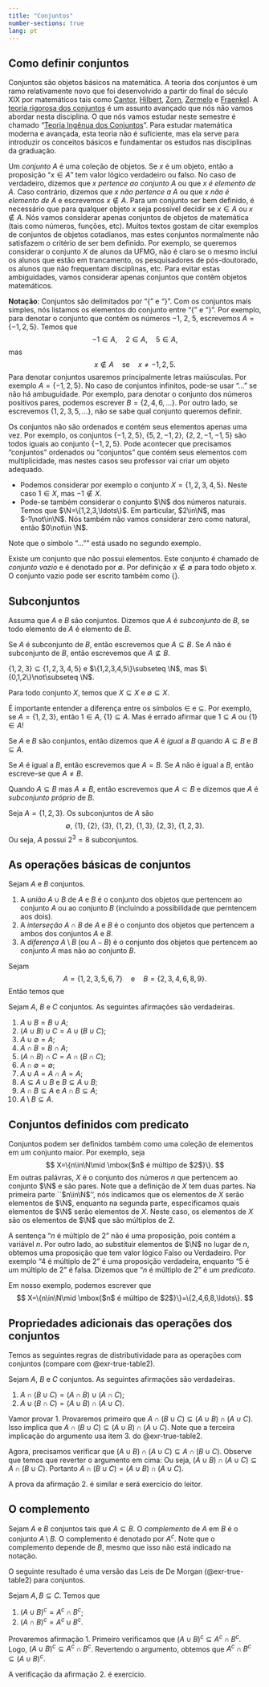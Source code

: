```yaml
---
title: "Conjuntos"
number-sections: true 
lang: pt
---
```


## Como definir conjuntos



Conjuntos são objetos básicos na matemática. A teoria dos conjuntos é um ramo relativamente novo que foi desenvolvido a partir do final do século XIX por matemáticos tais como [Cantor](https://pt.wikipedia.org/wiki/Georg_Cantor), [Hilbert](https://pt.wikipedia.org/wiki/David_Hilbert), [Zorn](https://pt.wikipedia.org/wiki/Max_August_Zorn), [Zermelo](https://pt.wikipedia.org/wiki/Ernst_Zermelo) e [Fraenkel](https://pt.wikipedia.org/wiki/Adolf_Abraham_Halevi_Fraenkel). A [teoria rigorosa dos conjuntos](https://pt.wikipedia.org/wiki/Axiomas_de_Zermelo-Fraenkel) é um assunto avançado que nós não vamos abordar nesta disciplina. O que nós vamos estudar neste semestre é chamado "[Teoria Ingênua dos Conjuntos](https://pt.wikipedia.org/wiki/Teoria_ing%C3%AAnua_dos_conjuntos)". Para estudar matemática moderna e avançada, esta teoria não é suficiente, mas ela serve para introduzir os conceitos básicos e fundamentar os estudos nas disciplinas da graduação.

Um *conjunto* $A$ é uma coleção de objetos. Se $x$ é um objeto, então a proposição "$x\in A$" tem valor lógico verdadeiro ou falso. No caso de verdadeiro, dizemos que *$x$ pertence ao conjunto $A$*
ou que *$x$ é elemento de $A$*. Caso contrário,  dizemos que *$x$ não pertence a $A$* ou que *$x$ não é elemento de $A$* e escrevemos $x\not\in A$. Para um conjunto ser bem definido, é necessário que para qualquer objeto $x$ seja possível decidir se $x\in A$ ou $x\not\in A$. Nós vamos considerar apenas conjuntos de objetos de matemática (tais como números, funções, etc). Muitos textos gostam de citar exemplos de conjuntos de objetos cotadianos, mas estes conjuntos normalmente não satisfazem o critério de ser bem definido. Por exemplo, se queremos considerar o conjunto $X$ de alunos da UFMG, não é claro se o mesmo inclui os alunos que estão em trancamento, os pesquisadores de pós-doutorado, os alunos que não frequentam disciplinas, etc. Para evitar estas ambiguidades, vamos considerar apenas conjuntos que contêm objetos matemáticos.

**Notação**: Conjuntos são delimitados por "$\{$" e "$\}$". Com os conjuntos mais simples, nós listamos os elementos do conjunto entre "$\{$" e "$\}$". Por exemplo, para denotar o conjunto que contém os números $-1$, $2$, $5$, escrevemos $A=\{-1,2,5\}$. Temos que 
$$
-1\in A,\quad 2\in A,\quad 5\in A,
$$
mas 
$$
x\not\in A\quad\mbox{se}\quad x\neq -1, 2, 5.
$$
Para denotar conjuntos usaremos principalmente letras maiúsculas. Por exemplo $A=\{-1,2,5\}$. No caso de conjuntos infinitos, pode-se usar "$\ldots$" se não há ambuguidade. Por exemplo, para denotar o conjunto dos números positivos pares, podemos escrever $B=\{2,4,6,\ldots\}$. Por outro lado, se escrevemos $\{1,2,3,5,\ldots\}$, não se sabe qual conjunto queremos definir.  

Os conjuntos não são ordenados e contém seus elementos apenas uma vez. Por exemplo, os conjuntos $\{-1,2,5\}$, $\{5,2,-1,2\}$, $\{2,2,-1,-1,5\}$ são todos iguais ao conjunto $\{-1,2,5\}$. Pode acontecer que precisamos "conjuntos" ordenados ou "conjuntos" que contém seus elementos com multiplicidade, mas nestes casos seu professor vai criar um objeto adequado. 

:::{#exm-conjuntos}
- Podemos considerar por exemplo o conjunto $X=\{1,2,3,4,5\}$. Neste caso $1\in X$, mas $-1\not\in X$. 
- Pode-se também considerar o conjunto $\N$ dos números naturais. Temos que $\N=\{1,2,3,\ldots\}$. Em particular, $2\in\N$, mas $-1\not\in\N$. Nós também não vamos considerar zero como natural, então $0\not\in \N$. 
:::

Note que o símbolo "$\ldots$"" está usado no segundo exemplo. 


Existe um conjunto que não possui elementos. Este conjunto é chamado de *conjunto vazio* e é denotado por $\emptyset$. Por definição $x\not\in \emptyset$ para todo objeto $x$. O conjunto vazio pode ser escrito também como $\{\}$. 

## Subconjuntos

:::{#def-subconjunto}
Assuma que $A$ e $B$ são conjuntos. Dizemos que $A$ é *subconjunto* de $B$, se todo elemento de $A$ é elemento de $B$. 
:::

Se $A$ é subconjunto de $B$, então escrevemos que $A\subseteq B$. Se $A$ não é subconjunto de $B$, então escrevemos que $A\not\subseteq B$. 


:::{#exm-subconjunto}
$\{1,2,3\}\subseteq \{1,2,3,4,5\}$ e 
$\{1,2,3,4,5\}\subseteq \N$, mas $\{0,1,2\}\not\subseteq \N$. 

Para todo conjunto $X$, temos que $X\subseteq X$ e 
$\emptyset\subseteq X$.
:::

:::{#exm-subconjunto1}
É importante entender a diferença entre os símbolos $\in$ e $\subseteq$. Por exemplo, se $A=\{1,2,3\}$, então $1\in A$, $\{1\}\subseteq A$. Mas é errado afirmar que $1\subseteq A$ ou $\{1\}\in A$!
:::

:::{#def-conjunto-equal}
Se $A$ e $B$ são conjuntos, então dizemos que $A$ é *igual* a $B$ quando $A\subseteq B$ e $B\subseteq A$. 
:::

Se $A$ é igual a $B$, então escrevemos que $A=B$. Se $A$ não é igual a $B$, então escreve-se que $A\neq B$. 


Quando $A\subseteq B$ mas $A\neq B$, então escrevemos que $A\subset B$ e dizemos que $A$ é *subconjunto próprio* de $B$. 

:::{#exm-subsets}
Seja $A=\{1,2,3\}$. Os subconjuntos de $A$ são 
$$
\emptyset,\ \{1\},\ \{2\},\ \{3\},\ \{1,2\},\ \{1,3\},\ \{2,3\},\ \{1,2,3\}.
$$
Ou seja, $A$ possui $2^3=8$ subconjuntos.
:::

## As operações básicas de conjuntos

:::{#def-set-operations}
Sejam $A$ e $B$ conjuntos. 

1. A *união* $A\cup B$ de $A$ e $B$ é o conjunto dos objetos que pertencem ao conjunto $A$ ou ao conjunto $B$ (incluindo a possibilidade que perntencem aos dois).
2. A *interseção* $A\cap B$ de $A$ e $B$ é o conjunto dos objetos que pertencem a ambos dos conjuntos $A$ e $B$.
3. A *diferença* $A\setminus B$ (ou $A-B$) é o conjunto dos objetos que pertencem ao conjunto $A$ mas não ao conjunto $B$.  
:::

:::{#exm-set-operations}
Sejam 
$$
A=\{1,2,3,5,6,7\}\quad \mbox{e}\quad B=\{2,3,4,6,8,9\}.
$$
Então temos que 
\begin{align*}
A\cup B &=\{1,2,3,4,5,6,7,8,9\};\\
A\cap B &=\{2,3,6\};\\
A\setminus B&=\{1,5,7\};\\
B\setminus A&=\{4,8,9\}.
\end{align*}
:::

:::{#lem-set-operations}
Sejam $A$, $B$ e $C$ conjuntos. As seguintes afirmações são verdadeiras.

1. $A\cup B=B\cup A$;
2. $(A\cup B)\cup C=A\cup (B\cup C)$;
3. $A\cup\emptyset =A$;
4. $A\cap B=B\cap A$;
5. $(A\cap B)\cap C=A\cap (B\cap C)$;
6. $A\cap\emptyset =\emptyset$;
7. $A\cup A=A\cap A=A$;
7. $A\subseteq A\cup B$ e $B\subseteq A\cup B$;
8. $A\cap B\subseteq A$ e $A\cap B\subseteq A$;
9. $A\setminus B\subseteq A$. 
:::

## Conjuntos definidos com predicato
Conjuntos podem ser definidos também como uma coleção de elementos em um conjunto maior. Por exemplo, seja
$$
    X=\{n\in\N\mid \mbox{$n$ é múltipo de $2$}\}.
$$
Em outras palávras, $X$ é o conjunto dos números $n$ que pertencem ao conjunto $\N$ e são  pares. Note que a definição de $X$ tem duas partes. Na primeira parte ``$n\in\N$'', nós indicamos que os elementos de $X$ serão elementos de $\N$, enquanto na segunda parte, especificamos quais elementos de $\N$ serão elementos de $X$. Neste caso, os elementos de $X$ são os elementos de $\N$ que são múltiplos de $2$.  

A sentença "$n$ é múltiplo de $2$" não é uma proposição, pois contém a variável $n$. Por outro lado, ao substituir elementos de $\N$ no lugar de $n$, obtemos uma proposição que tem valor lógico Falso ou Verdadeiro. Por exemplo "$4$ é múltiplo de $2$" é uma proposição verdadeira, enquanto "$5$ é um múltiplo de $2$" é falsa. Dizemos que  "$n$ é múltiplo de $2$" é um *predicato*.

Em nosso exemplo, podemos escrever que 
$$
    X=\{n\in\N\mid \mbox{$n$ é múltipo de $2$}\}=\{2,4,6,8,\ldots\}.
$$

## Propriedades adicionais das operações dos conjuntos

Temos as seguintes regras de distributividade para as operações com conjuntos (compare com @exr-true-table2).

:::{#lem-props-sets}
Sejam $A$, $B$ e $C$ conjuntos. As seguintes afirmações são verdadeiras.

1. $A\cap (B\cup C)=(A\cap B)\cup (A\cap C)$;
2. $A\cup (B\cap C)=(A\cup B)\cap (A\cup C)$.
:::

:::{.proof}
Vamor provar 1. Provaremos primeiro que $A\cap (B\cup C)\subseteq(A\cup B)\cap (A\cup C)$. 
\begin{align*}
x\in A\cap (B\cup C)&\implies\\ 
x\in A \mbox{ e }x\in B\cup C &\implies\\
x\in A \mbox{ e } (x\in B \mbox{ ou } x\in C)&\implies \\
(x\in A \mbox{ e } x\in B) \mbox{ ou } (x\in A \mbox{ e } x\in C)&\implies \\
x\in A\cap B\mbox{ ou } x\in A\cap C&\implies \\
x\in (A\cap B)\cup (A\cap C)&.
\end{align*}
Isso implica que $A\cap (B\cup C)\subseteq(A\cup B)\cap (A\cup C)$. Note que a terceira implicação do argumento usa item 3. do @exr-true-table2.


Agora, precisamos verificar que $(A\cup B)\cap (A\cup C)\subseteq A\cap (B\cup C)$. Observe que temos que reverter o argumento em cima:
\begin{align*}
x\in (A\cap B)\cup (A\cap C)&\implies \\
x\in A\cap B\mbox{ ou } x\in A\cap C&\implies \\
(x\in A \mbox{ e } x\in B) \mbox{ ou } (x\in A \mbox{ e } x\in C)&\implies \\
x\in A \mbox{ e } (x\in B \mbox{ ou } x\in C)&\implies \\
x\in A \mbox{ e }x\in B\cup C &\implies\\
x\in A\cap (B\cup C)&.
\end{align*}
Ou seja, $(A\cup B)\cap (A\cup C)\subseteq A\cap (B\cup C)$. Portanto $A\cap (B\cup C)=(A\cup B)\cap (A\cup C)$.

A prova da afirmação 2. é similar e será exercício do leitor.
:::

## O complemento

:::{#def-complement}
Sejam $A$ e $B$ conjuntos tais que $A\subseteq B$. O *complemento* de $A$ em $B$ é o conjunto $A\setminus B$.  O complemento é denotado por $A^c$. Note que o complemento depende de $B$, mesmo que isso não está indicado na notação. 
:::

O seguinte resultado é uma versão das Leis de De Morgan (@exr-true-table2) para conjuntos.


:::{#lem-de-morgan}
Sejam $A,B\subseteq C$. Temos que 

1. $(A\cup B)^c=A^c\cap B^c$;
2. $(A\cap B)^c=A^c\cup B^c$.
:::

:::{.proof}
Provaremos afirmação 1. Primeiro verificamos que $(A\cup B)^c\subseteq A^c\cap B^c$. 
\begin{align*}
x\in (A\cup B)^c&\implies \\
x \in C\mbox{ e }x\not \in A\cup B&\implies \\ 
x \in C\mbox{ e } (x\not \in A\mbox{ e } x\not\in B)&\implies \\
(x \in C\mbox{ e } x\not \in A) \mbox{ e } (x\in C\mbox{ e }x\not\in B)&\implies \\
x  \in A^c \mbox{ e } x \in B^c&\implies \\
x  \in A^c\cap B^c.
\end{align*}
Logo, $(A\cup B)^c\subseteq A^c\cap B^c$. Revertendo o argumento, obtemos que $A^c\cap B^c\subseteq (A\cup B)^c$.

A verificação da afirmação 2. é exercício.
:::
